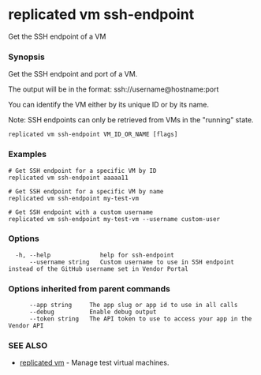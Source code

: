 # replicated vm ssh-endpoint

Get the SSH endpoint of a VM

### Synopsis

Get the SSH endpoint and port of a VM.

The output will be in the format: ssh://username@hostname:port

You can identify the VM either by its unique ID or by its name.

Note: SSH endpoints can only be retrieved from VMs in the "running" state.

```
replicated vm ssh-endpoint VM_ID_OR_NAME [flags]
```

### Examples

```
# Get SSH endpoint for a specific VM by ID
replicated vm ssh-endpoint aaaaa11

# Get SSH endpoint for a specific VM by name
replicated vm ssh-endpoint my-test-vm

# Get SSH endpoint with a custom username
replicated vm ssh-endpoint my-test-vm --username custom-user
```

### Options

```
  -h, --help              help for ssh-endpoint
      --username string   Custom username to use in SSH endpoint instead of the GitHub username set in Vendor Portal
```

### Options inherited from parent commands

```
      --app string     The app slug or app id to use in all calls
      --debug          Enable debug output
      --token string   The API token to use to access your app in the Vendor API
```

### SEE ALSO

* [replicated vm](replicated-cli-vm)	 - Manage test virtual machines.

